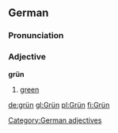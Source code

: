 ==German==
===Pronunciation===
{{IPA|[gʁyːn]}}
===Adjective===
'''grün'''
# [[green]]

[[Category:German adjectives]]

[[de:grün]]
[[gl:Grün]]
[[pl:Grün]]
[[fi:Grün]]